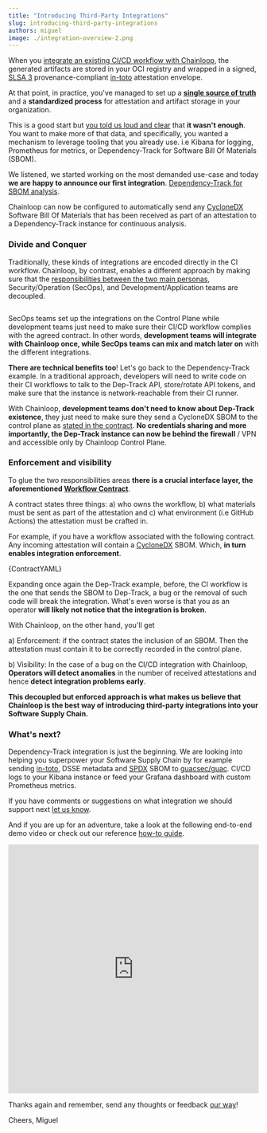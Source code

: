 ```yaml
---
title: "Introducing Third-Party Integrations"
slug: introducing-third-party-integrations
authors: miguel
image: ./integration-overview-2.png
---
```



When you [integrate an existing CI/CD workflow with Chainloop](/how-does-it-work/#integration-overview), the generated artifacts are stored in your OCI registry and wrapped in a signed, [SLSA 3](https://slsa.dev/) provenance-compliant [in-toto](https://in-toto.io/) attestation envelope.

At that point, in practice, you've managed to set up a [**single source of truth**](/how-does-it-work/#compliant-single-source-of-truth) and a **standardized process** for attestation and artifact storage in your organization.

This is a good start but [you told us loud and clear](/blog/touching-base-one-month-in#my-attestations-and-artifacts-are-being-ingested-now-what) that **it wasn't enough**. You want to make more of that data, and specifically, you wanted a mechanism to leverage tooling that you already use. i.e Kibana for logging, Prometheus for metrics, or Dependency-Track for Software Bill Of Materials (SBOM).

<!--truncate-->

We listened, we started working on the most demanded use-case and today **we are happy to announce our first integration**. [Dependency-Track for SBOM analysis](/guides/dependency-track/).

Chainloop can now be configured to automatically send any [CycloneDX](https://cyclonedx.org/) Software Bill Of Materials that has been received as part of an attestation to a Dependency-Track instance for continuous analysis.

### Divide and Conquer

Traditionally, these kinds of integrations are encoded directly in the CI workflow. Chainloop, by contrast, enables a different approach by making sure that the [responsibilities between the two main personas](/how-does-it-work/#role-tailored-experience), Security/Operation (SecOps), and Development/Application teams are decoupled.

<Image img={OverViewImage} />

SecOps teams set up the integrations on the Control Plane while development teams just need to make sure their CI/CD workflow complies with the agreed contract. In other words, **development teams will integrate with Chainloop once, while SecOps teams can mix and match later on** with the different integrations.

**There are technical benefits too**! Let's go back to the Dependency-Track example. In a traditional approach, developers will need to write code on their CI workflows to talk to the Dep-Track API, store/rotate API tokens, and make sure that the instance is network-reachable from their CI runner.

With Chainloop, **development teams don't need to know about Dep-Track existence**, they just need to make sure they send a CycloneDX SBOM to the control plane as [stated in the contract](https://github.com/chainloop-dev/docs/blob/main/examples/contracts/sbom/cyclonedx.yaml). **No credentials sharing and more importantly, the Dep-Track instance can now be behind the firewall** / VPN and accessible only by Chainloop Control Plane.

### Enforcement and visibility

To glue the two responsibilities areas **there is a crucial interface layer, the aforementioned [Workflow Contract](/how-does-it-work/#contract-based-attestation)**.

A contract states three things: a) who owns the workflow, b) what materials must be sent as part of the attestation and c) what environment (i.e GitHub Actions) the attestation must be crafted in.

For example, if you have a workflow associated with the following contract. Any incoming attestation will contain a [CycloneDX](https://cyclonedx.org/) SBOM. Which, **in turn enables integration enforcement**.

<CodeBlock language="yaml" title="contract.yaml">
  {ContractYAML}
</CodeBlock>

Expanding once again the Dep-Track example, before, the CI workflow is the one that sends the SBOM to Dep-Track, a bug or the removal of such code will break the integration. What's even worse is that you as an operator **will likely not notice that the integration is broken**.

With Chainloop, on the other hand, you'll get

a) Enforcement: if the contract states the inclusion of an SBOM. Then the attestation must contain it to be correctly recorded in the control plane.

b) Visibility: In the case of a bug on the CI/CD integration with Chainloop, **Operators will detect anomalies** in the number of received attestations and hence **detect integration problems early**.

**This decoupled but enforced approach is what makes us believe that Chainloop is the best way of introducing third-party integrations into your Software Supply Chain.**

### What's next?

Dependency-Track integration is just the beginning. We are looking into helping you superpower your Software Supply Chain by for example sending [in-toto](https://in-toto.io/), DSSE metadata and [SPDX](https://spdx.dev/) SBOM to [guacsec/guac](https://github.com/guacsec/guac/). CI/CD logs to your Kibana instance or feed your Grafana dashboard with custom Prometheus metrics.

If you have comments or suggestions on what integration we should support next [let us know](https://us21.list-manage.com/contact-form?u=801f42b3abafc40b1a17c5f25&form_id=3f3bbfe15e6fcd4a60be9b966652cfd5).

And if you are up for an adventure, take a look at the following end-to-end demo video or check out our reference [how-to guide](/guides/dependency-track/).

<iframe
  width="100%"
  height="500"
  src="https://www.youtube.com/embed/S1110n4C9gY"
  title="YouTube video player"
  frameborder="0"
  allow="accelerometer; autoplay; clipboard-write; encrypted-media; gyroscope; picture-in-picture; web-share"
  allowfullscreen
></iframe>

Thanks again and remember, send any thoughts or feedback [our way](https://us21.list-manage.com/contact-form?u=801f42b3abafc40b1a17c5f25&form_id=3f3bbfe15e6fcd4a60be9b966652cfd5)!

Cheers,
Miguel

<MailingListForm />
